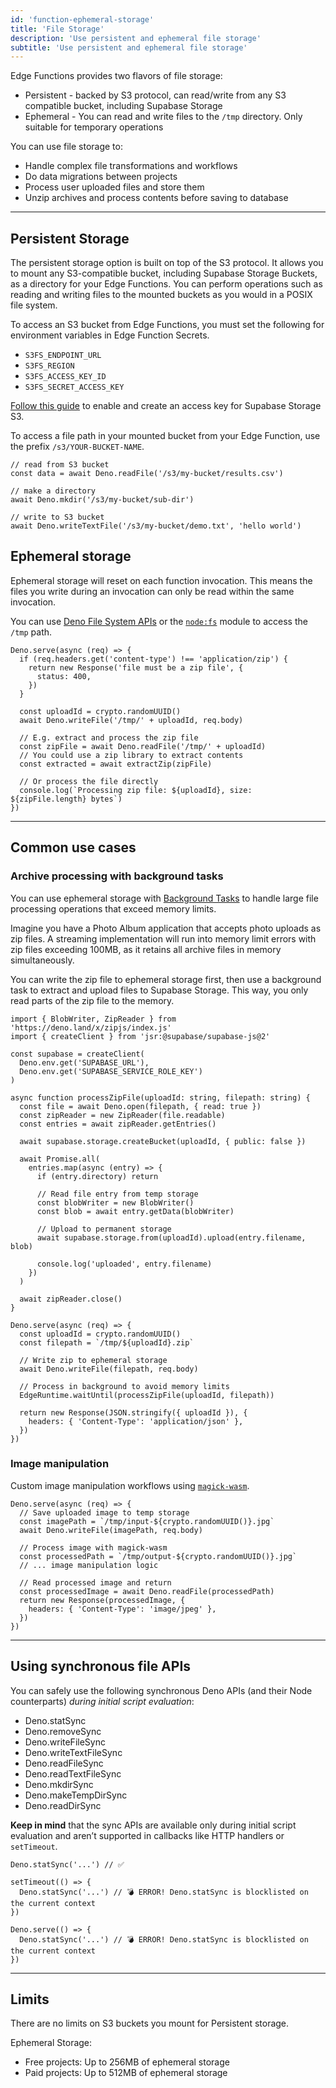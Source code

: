 ```yaml
---
id: 'function-ephemeral-storage'
title: 'File Storage'
description: 'Use persistent and ephemeral file storage'
subtitle: 'Use persistent and ephemeral file storage'
---
```


Edge Functions provides two flavors of file storage:

- Persistent - backed by S3 protocol, can read/write from any S3 compatible bucket, including Supabase Storage
- Ephemeral - You can read and write files to the `/tmp` directory. Only suitable for temporary operations

You can use file storage to:

- Handle complex file transformations and workflows
- Do data migrations between projects
- Process user uploaded files and store them
- Unzip archives and process contents before saving to database

---

## Persistent Storage

The persistent storage option is built on top of the S3 protocol. It allows you to mount any S3-compatible bucket, including Supabase Storage Buckets, as a directory for your Edge Functions.
You can perform operations such as reading and writing files to the mounted buckets as you would in a POSIX file system.

To access an S3 bucket from Edge Functions, you must set the following for environment variables in Edge Function Secrets.

- `S3FS_ENDPOINT_URL`
- `S3FS_REGION`
- `S3FS_ACCESS_KEY_ID`
- `S3FS_SECRET_ACCESS_KEY`

[Follow this guide](/docs/guides/storage/s3/authentication) to enable and create an access key for Supabase Storage S3.

To access a file path in your mounted bucket from your Edge Function, use the prefix `/s3/YOUR-BUCKET-NAME`.

```tsx
// read from S3 bucket
const data = await Deno.readFile('/s3/my-bucket/results.csv')

// make a directory
await Deno.mkdir('/s3/my-bucket/sub-dir')

// write to S3 bucket
await Deno.writeTextFile('/s3/my-bucket/demo.txt', 'hello world')
```

## Ephemeral storage

Ephemeral storage will reset on each function invocation. This means the files you write during an invocation can only be read within the same invocation.

You can use [Deno File System APIs](https://docs.deno.com/api/deno/file-system) or the [`node:fs`](https://docs.deno.com/api/node/fs/) module to access the `/tmp` path.

```tsx
Deno.serve(async (req) => {
  if (req.headers.get('content-type') !== 'application/zip') {
    return new Response('file must be a zip file', {
      status: 400,
    })
  }

  const uploadId = crypto.randomUUID()
  await Deno.writeFile('/tmp/' + uploadId, req.body)

  // E.g. extract and process the zip file
  const zipFile = await Deno.readFile('/tmp/' + uploadId)
  // You could use a zip library to extract contents
  const extracted = await extractZip(zipFile)

  // Or process the file directly
  console.log(`Processing zip file: ${uploadId}, size: ${zipFile.length} bytes`)
})
```

---

## Common use cases

### Archive processing with background tasks

You can use ephemeral storage with [Background Tasks](/docs/guides/functions/background-tasks) to handle large file processing operations that exceed memory limits.

Imagine you have a Photo Album application that accepts photo uploads as zip files. A streaming implementation will run into memory limit errors with zip files exceeding 100MB, as it retains all archive files in memory simultaneously.

You can write the zip file to ephemeral storage first, then use a background task to extract and upload files to Supabase Storage. This way, you only read parts of the zip file to the memory.

```tsx
import { BlobWriter, ZipReader } from 'https://deno.land/x/zipjs/index.js'
import { createClient } from 'jsr:@supabase/supabase-js@2'

const supabase = createClient(
  Deno.env.get('SUPABASE_URL'),
  Deno.env.get('SUPABASE_SERVICE_ROLE_KEY')
)

async function processZipFile(uploadId: string, filepath: string) {
  const file = await Deno.open(filepath, { read: true })
  const zipReader = new ZipReader(file.readable)
  const entries = await zipReader.getEntries()

  await supabase.storage.createBucket(uploadId, { public: false })

  await Promise.all(
    entries.map(async (entry) => {
      if (entry.directory) return

      // Read file entry from temp storage
      const blobWriter = new BlobWriter()
      const blob = await entry.getData(blobWriter)

      // Upload to permanent storage
      await supabase.storage.from(uploadId).upload(entry.filename, blob)

      console.log('uploaded', entry.filename)
    })
  )

  await zipReader.close()
}

Deno.serve(async (req) => {
  const uploadId = crypto.randomUUID()
  const filepath = `/tmp/${uploadId}.zip`

  // Write zip to ephemeral storage
  await Deno.writeFile(filepath, req.body)

  // Process in background to avoid memory limits
  EdgeRuntime.waitUntil(processZipFile(uploadId, filepath))

  return new Response(JSON.stringify({ uploadId }), {
    headers: { 'Content-Type': 'application/json' },
  })
})
```

### Image manipulation

Custom image manipulation workflows using [`magick-wasm`](/docs/guides/functions/examples/image-manipulation).

```tsx
Deno.serve(async (req) => {
  // Save uploaded image to temp storage
  const imagePath = `/tmp/input-${crypto.randomUUID()}.jpg`
  await Deno.writeFile(imagePath, req.body)

  // Process image with magick-wasm
  const processedPath = `/tmp/output-${crypto.randomUUID()}.jpg`
  // ... image manipulation logic

  // Read processed image and return
  const processedImage = await Deno.readFile(processedPath)
  return new Response(processedImage, {
    headers: { 'Content-Type': 'image/jpeg' },
  })
})
```

---

## Using synchronous file APIs

You can safely use the following synchronous Deno APIs (and their Node counterparts) _during initial script evaluation_:

- Deno.statSync
- Deno.removeSync
- Deno.writeFileSync
- Deno.writeTextFileSync
- Deno.readFileSync
- Deno.readTextFileSync
- Deno.mkdirSync
- Deno.makeTempDirSync
- Deno.readDirSync

**Keep in mind** that the sync APIs are available only during initial script evaluation and aren’t supported in callbacks like HTTP handlers or `setTimeout`.

```tsx
Deno.statSync('...') // ✅

setTimeout(() => {
  Deno.statSync('...') // 💣 ERROR! Deno.statSync is blocklisted on the current context
})

Deno.serve(() => {
  Deno.statSync('...') // 💣 ERROR! Deno.statSync is blocklisted on the current context
})
```

---

## Limits

There are no limits on S3 buckets you mount for Persistent storage.

Ephemeral Storage:

- Free projects: Up to 256MB of ephemeral storage
- Paid projects: Up to 512MB of ephemeral storage
